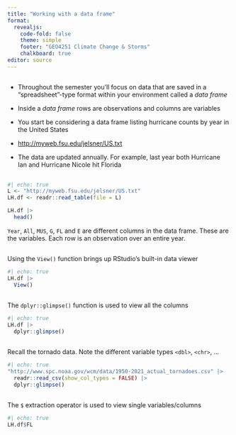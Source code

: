 ```yaml
---
title: "Working with a data frame"
format: 
  revealjs:
    code-fold: false
    theme: simple
    footer: "GEO4251 Climate Change & Storms"
    chalkboard: true
editor: source
---
```


## 

* Throughout the semester you'll focus on data that are saved in a “spreadsheet”-type format within your environment called a _data frame_

* Inside a _data frame_ rows are observations and columns are variables

* You start be considering a data frame listing hurricane counts by year in the United States

* <http://myweb.fsu.edu/jelsner/US.txt>

* The data are updated annually. For example, last year both Hurricane Ian and Hurricane Nicole hit Florida

##

```r
#| echo: true
L <- "http://myweb.fsu.edu/jelsner/US.txt"
LH.df <- readr::read_table(file = L)

LH.df |>
  head()
```

`Year`, `All`, `MUS`, `G`, `FL` and `E` are different columns in the data frame. These are the variables. Each row is an observation over an entire year.

##

Using the `View()` function brings up RStudio's built-in data viewer
```r
#| echo: true
LH.df |>
  View()
```

## {.smaller}

The `dplyr::glimpse()` function is used to view all the columns
```r
#| echo: true
LH.df |>
  dplyr::glimpse()
```

## {.smaller}

Recall the tornado data. Note the different variable types `<dbl>`, `<chr>`, ...
```r
#| echo: true
"http://www.spc.noaa.gov/wcm/data/1950-2021_actual_tornadoes.csv" |>
  readr::read_csv(show_col_types = FALSE) |>
  dplyr::glimpse()
```

## {.smaller}

The `$` extraction operator is used to view single variables/columns

```r
#| echo: true
LH.df$FL
```
